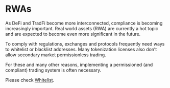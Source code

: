 # RWAs

As DeFi and TradFi become more interconnected, compliance is becoming increasingly important. Real world assets (RWA) are currently a hot topic and are expected to become even more significant in the future.

To comply with regulations, exchanges and protocols frequently need ways to whitelist or blacklist addresses. Many tokenization licenses also don’t allow secondary market permissionless trading.

For these and many other reasons, implementing a permissioned (and compliant) trading system is often necessary.

Please check [Whitelist](/examples/access-control/whitelist).

